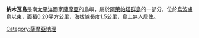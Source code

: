 '''納木瓦島'''是南[[太平洋|太平洋]]國家[[薩摩亞|薩摩亞]]的島嶼，屬於[[阿萊帕塔群島|阿萊帕塔群島]]的一部分，位於[[烏波盧島|烏波盧島]]以東，面積0.20平方公里，海拔線長度1.5公里，島上無人居住。

{{coord|14|01|S|171|25|W|display=title|region:WS_type:isle_source:GNS-enwiki}}

{{Samoa-stub}}
{{薩摩亞島嶼}}

[[Category:薩摩亞地理|Category:薩摩亞地理]]